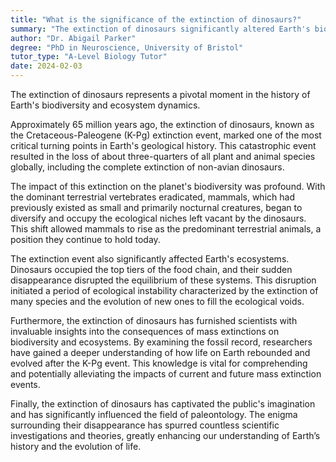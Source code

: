 ```yaml
---
title: "What is the significance of the extinction of dinosaurs?"
summary: "The extinction of dinosaurs significantly altered Earth's biodiversity and ecosystem dynamics, leading to profound changes in the planet's biological landscape and the emergence of new species."
author: "Dr. Abigail Parker"
degree: "PhD in Neuroscience, University of Bristol"
tutor_type: "A-Level Biology Tutor"
date: 2024-02-03
---
```


The extinction of dinosaurs represents a pivotal moment in the history of Earth's biodiversity and ecosystem dynamics.

Approximately 65 million years ago, the extinction of dinosaurs, known as the Cretaceous-Paleogene (K-Pg) extinction event, marked one of the most critical turning points in Earth's geological history. This catastrophic event resulted in the loss of about three-quarters of all plant and animal species globally, including the complete extinction of non-avian dinosaurs.

The impact of this extinction on the planet's biodiversity was profound. With the dominant terrestrial vertebrates eradicated, mammals, which had previously existed as small and primarily nocturnal creatures, began to diversify and occupy the ecological niches left vacant by the dinosaurs. This shift allowed mammals to rise as the predominant terrestrial animals, a position they continue to hold today.

The extinction event also significantly affected Earth's ecosystems. Dinosaurs occupied the top tiers of the food chain, and their sudden disappearance disrupted the equilibrium of these systems. This disruption initiated a period of ecological instability characterized by the extinction of many species and the evolution of new ones to fill the ecological voids.

Furthermore, the extinction of dinosaurs has furnished scientists with invaluable insights into the consequences of mass extinctions on biodiversity and ecosystems. By examining the fossil record, researchers have gained a deeper understanding of how life on Earth rebounded and evolved after the K-Pg event. This knowledge is vital for comprehending and potentially alleviating the impacts of current and future mass extinction events.

Finally, the extinction of dinosaurs has captivated the public's imagination and has significantly influenced the field of paleontology. The enigma surrounding their disappearance has spurred countless scientific investigations and theories, greatly enhancing our understanding of Earth’s history and the evolution of life.
    